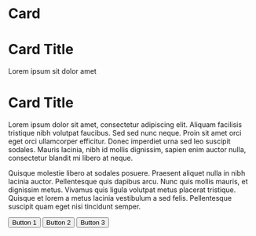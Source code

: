 

<Meta title="core/Card" component={Card} />

# Card

<Preview>
  <Story name="Card">
    <div>
      <Card cardType="elevated">
        <h1>Card Title</h1>
        <p>Lorem ipsum sit dolor amet</p>
      </Card>
      <divider />
      <Card cardType="outlined">
        <h1>Card Title</h1>
        <p>Lorem ipsum dolor sit amet, consectetur adipiscing elit. Aliquam facilisis tristique nibh volutpat faucibus. Sed sed nunc neque. Proin sit amet orci eget orci ullamcorper efficitur. Donec imperdiet urna sed leo suscipit sodales. Mauris lacinia, nibh id mollis dignissim, sapien enim auctor nulla, consectetur blandit mi libero at neque.</p>
        <p>Quisque molestie libero at sodales posuere. Praesent aliquet nulla in nibh lacinia auctor. Pellentesque quis dapibus arcu. Nunc quis mollis mauris, et dignissim metus. Vivamus quis ligula volutpat metus placerat tristique. Quisque et lorem a metus lacinia vestibulum a sed felis. Pellentesque suscipit quam eget nisi tincidunt semper.</p>
        <div
          style={{ display: 'flex', flexDirection: 'row', justifyContent: 'flex-end' }}>
          <Button>Button 1</Button> <divider />
          <Button>Button 2</Button> <divider />
          <Button>Button 3</Button>
        </div>
      </Card>
    </div>
  </Story>
</Preview>

<Props of={UnthemedCard} />
